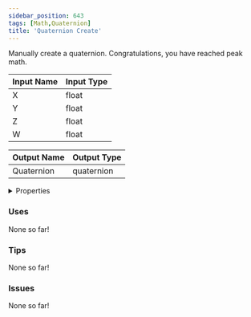 ```yaml
---
sidebar_position: 643
tags: [Math,Quaternion]
title: 'Quaternion Create'
---
```


Manually create a quaternion. Congratulations, you have reached peak math.



<IChip uuid="cff17d2a-4333-41da-81ac-2825f25bf819"/>

| Input Name | Input Type |
|-----------|-----------|
| X | float |
| Y | float |
| Z | float |
| W | float |

| Output Name | Output Type |
|-----------|-----------|
| Quaternion | quaternion |


<details>
  <summary>Properties</summary>
  <div>
    <div>
    <table>
      <thead>
        <tr>
          <th>Is beta required?</th>
          <th>No</th>
        </tr>
        <tr>
          <th>Is this chip a trolling risk?</th>
          <th>No</th>
        </tr>
        <tr>
          <th>Is this chip a role assignment risk?</th>
          <th>No</th>
        </tr>
        <tr>
          <th>Chip UUID</th>
          <th>cff17d2a-4333-41da-81ac-2825f25bf819</th>
        </tr>
        <tr>
          <th>Room availability</th>
          <th>Available everywhere</th>
        </tr>
      </thead>
    </table>
    </div>
  </div>
</details>

### Uses

None so far!

### Tips

None so far!

### Issues

None so far!